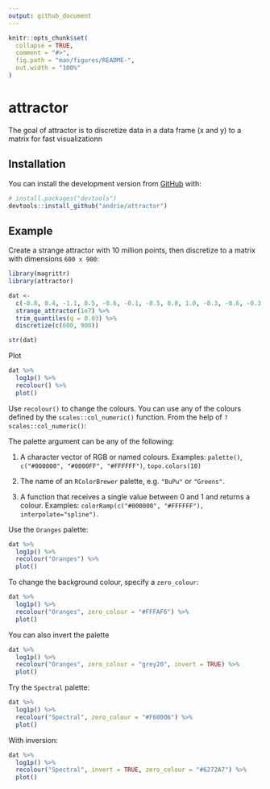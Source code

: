 ```yaml
---
output: github_document
---
```


<!-- README.md is generated from README.Rmd. Please edit that file -->

```r
knitr::opts_chunk$set(
  collapse = TRUE,
  comment = "#>",
  fig.path = "man/figures/README-",
  out.width = "100%"
)
```
# attractor

<!-- badges: start -->
<!-- badges: end -->

The goal of attractor is to discretize data in a data frame (x and y) to a matrix for fast visualizationn

## Installation

You can install the development version from [GitHub](https://github.com/) with:

``` r
# install.packages("devtools")
devtools::install_github("andrie/attractor")
```
## Example

Create a strange attractor with 10 million points, then discretize to a matrix with dimensions `600 x 900`:


```r
library(magrittr)
library(attractor)

dat <- 
  c(-0.8, 0.4, -1.1, 0.5, -0.6, -0.1, -0.5, 0.8, 1.0, -0.3, -0.6, -0.3, -1.2, -0.3) %>% 
  strange_attractor(1e7) %>% 
  trim_quantiles(q = 0.03) %>% 
  discretize(c(600, 900))

str(dat)
```


Plot

```r
dat %>% 
  log1p() %>%
  recolour() %>% 
  plot()
```

Use `recolour()` to change the colours. You can use any of the colours defined by the `scales::col_numeric()` function. From the help of `?scales::col_numeric()`:

The palette argument can be any of the following:

1. A character vector of RGB or named colours. Examples: `palette()`, `c("#000000", "#0000FF", "#FFFFFF")`, `topo.colors(10)`

2. The name of an `RColorBrewer` palette, e.g. `"BuPu"` or `"Greens"`.

3. A function that receives a single value between 0 and 1 and returns a colour. Examples: `colorRamp(c("#000000", "#FFFFFF"), interpolate="spline")`.


Use the `Oranges` palette:

```r
dat %>% 
  log1p() %>%
  recolour("Oranges") %>%
  plot()
```

To change the background colour, specify a `zero_colour`:

```r
dat %>% 
  log1p() %>%
  recolour("Oranges", zero_colour = "#FFFAF6") %>%
  plot()
```

You can also invert the palette

```r
dat %>% 
  log1p() %>%
  recolour("Oranges", zero_colour = "grey20", invert = TRUE) %>%
  plot()
```

Try the `Spectral` palette:


```r
dat %>% 
  log1p() %>%
  recolour("Spectral", zero_colour = "#F60006") %>%
  plot()
```

With inversion:

```r
dat %>% 
  log1p() %>%
  recolour("Spectral", invert = TRUE, zero_colour = "#6272A7") %>%
  plot()

```
